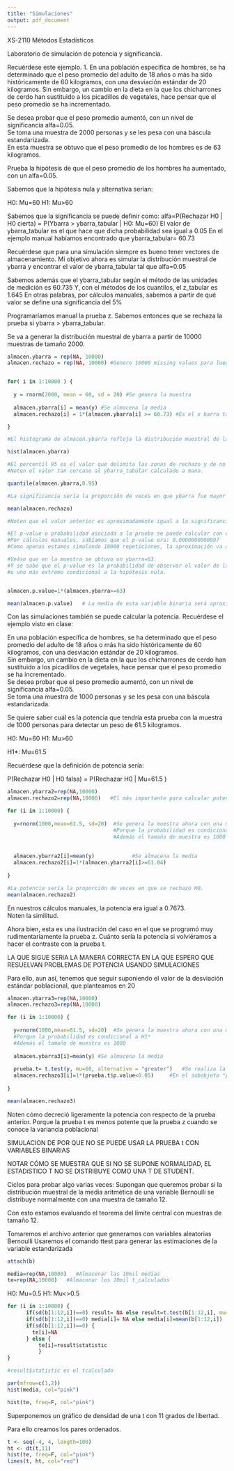 ---
title: "Simulaciones"
output: pdf_document
---

XS-2110 Métodos Estadísticos

Laboratorio de simulación de potencia y significancia.

Recuérdese este ejemplo.
1.	En una población específica de hombres, se ha determinado que el peso promedio 
del adulto de 18 años o más ha sido históricamente de 60 kilogramos, con una desviación estándar 
de 20 kilogramos.  Sin embargo, un cambio en la dieta en la que los chicharrones de cerdo 
han sustituido a los picadillos de vegetales, hace pensar que el peso promedio se ha incrementado.

Se desea probar que el peso promedio aumentó, con un nivel de significancia alfa=0.05.  
Se toma una muestra de 2000 personas y se les pesa con una báscula estandarizada.  
En esta muestra se obtuvo que el peso promedio de los hombres es de 63 kilogramos.  

Prueba la hipótesis de que el peso promedio de los hombres ha aumentado, con un alfa=0.05.

Sabemos que la hipótesis nula y alternativa serían:

H0: Mu=60
H1: Mu>60

Sabemos que la significancia se puede definir como:
  alfa=P(Rechazar H0 | H0 cierta) = P(Ybarra > ybarra_tabular | H0: Mu=60)
  El valor de ybarra_tabular es el que hace que dicha probabilidad sea igual a 0.05
 En el ejemplo manual habíamos encontrado que ybarra_tabular= 60.73
 
Recuérdese que para una simulación siempre es bueno tener vectores de almacenamiento.
Mi objetivo ahora es simular la distribución muestral de ybarra y encontrar el valor
de ybarra_tabular tal que alfa=0.05
 
Sabemos además que el ybarra_tabular según el método de las unidades de medición es 60.735
Y, con el métodos de los cuantilos, el z_tabular es 1.645
En otras palabras, por cálculos manuales, sabemos a partir de qué valor se define
una significancia del 5% 

Programaríamos manual la prueba z.  Sabemos entonces que se rechaza la prueba 
si ybarra > ybarra_tabular. 

Se va a generar la distribución muestral de ybarra a partir de 10000 muestras 
de tamaño 2000.

```{r}
almacen.ybarra = rep(NA, 10000)
almacen.rechazo = rep(NA, 10000) #Genero 10000 missing values para luego almacenar datos


for( i in 1:10000 ) {
  
  y = rnorm(2000, mean = 60, sd = 20) #Se genera la muestra
  
  almacen.ybarra[i] = mean(y) #Se almacena la media
  almacen.rechazo[i] = 1*(almacen.ybarra[i] >= 60.73) #Es el x barra tabulado con unidades de medición

}

#El histograma de almacen.ybarra refleja la distribución muestral de las medias.

hist(almacen.ybarra)

#El percentil 95 es el valor que delimita las zonas de rechazo y de no rechazo.
#Noten el valor tan cercano al ybarra_tabular calculado a mano.

quantile(almacen.ybarra,0.95)

#La significancia sería la proporción de veces en que ybarra fue mayor al ybarra_tabular.

mean(almacen.rechazo)

#Noten que el valor anterior es aproximadamente igual a la significancia.

#El p-value o probabilidad asociada a la prueba se puede calcular con esta distribución muestral.
#Por cálculos manuales, sabíamos que el p-value era: 0.0000000000097
#Como apenas estamos simulando 10000 repeticiones, la aproximación va a ser baja.

#Veáse que en la muestra se obtuvo un ybarra=63
#Y se sabe que el p-value es la probabilidad de observar el valor de la muestra 
#o uno más extremo condicional a la hipótesis nula.


almacen.p.value=1*(almacen.ybarra>=63)

mean(almacen.p.value)   # La media de esta variable binaria será aproximadamente igual al p-value.


```


Con las simulaciones también se puede calcular la potencia.  Recuérdese el ejemplo visto en clase:

En una población específica de hombres, se ha determinado que el peso promedio del adulto de 18
años o más ha sido históricamente de 60 kilogramos, con una desviación estándar de 20 kilogramos.  
Sin embargo, un cambio en la dieta en la que los chicharrones de cerdo han sustituido 
a los picadillos de vegetales, hace pensar que el peso promedio se ha incrementado.  
Se desea probar que el peso promedio aumentó, con un nivel de significancia alfa=0.05.  
Se toma una muestra de 1000 personas y se les pesa con una báscula estandarizada.

Se quiere saber cuál es la potencia que tendría esta prueba con la muestra de 1000 personas 
para detectar un peso de 61.5 kilogramos.

H0: Mu=60
H1: Mu>60

H1*: Mu=61.5

Recuérdese que la definición de potencia sería:

P(Rechazar H0 | H0 falsa) = P(Rechazar H0 | Mu=61.5 )

```{r}
almacen.ybarra2=rep(NA,10000)
almacen.rechazo2=rep(NA,10000)   #El más importante para calcular potencia

for (i in 1:10000) {
  
  y=rnorm(1000,mean=61.5, sd=20)  #Se genera la muestra ahora con una media de 61.5
                                  #Porque la probabilidad es condicional a H1*
                                  #Además el tamaño de muestra es 1000
  
  
  almacen.ybarra2[i]=mean(y)            #Se almacena la media
  almacen.rechazo2[i]=1*(almacen.ybarra2[i]>=61.04)
  
}

#La potencia sería la proporción de veces en que se rechazó H0.
mean(almacen.rechazo2)

```

En nuestros cálculos manuales, la potencia era igual a 0.7673.  
Noten la similitud.

Ahora bien, esta es una ilustración del caso en el que se programó muy 
rudimentariamente la prueba z.  Cuánto sería la potencia si volviéramos a hacer 
el contraste con la prueba t.

LA QUE SIGUE SERíA LA MANERA CORRECTA EN LA QUE ESPERO QUE RESUELVAN PROBLEMAS DE POTENCIA
USANDO SIMULACIONES

Para ello, aun así, tenemos que seguir suponiendo el valor de la desviación estándar 
poblacional, que planteamos en 20

```{r}
almacen.ybarra3=rep(NA,10000)
almacen.rechazo3=rep(NA,10000)

for (i in 1:10000) {
  
  y=rnorm(1000,mean=61.5, sd=20)  #Se genera la muestra ahora con una media de 61.5
  #Porque la probabilidad es condicional a H1*
  #Además el tamaño de muestra es 1000
  
  almacen.ybarra3[i]=mean(y) #Se almacena la media
  
  prueba.t= t.test(y, mu=60, alternative = "greater")   #Se realiza la prueba con la función ya programada.
  almacen.rechazo3[i]=1*(prueba.t$p.value<0.05)     #En el subobjeto "p.value", R guarda el pvalue.
  
}

mean(almacen.rechazo3)
```
Noten cómo decreció ligeramente la potencia con respecto de la prueba anterior.
Porque la prueba t es menos potente que la prueba z cuando se conoce la variancia poblacional 



 
SIMULACION DE POR QUE NO SE PUEDE USAR LA PRUEBA t CON VARIABLES BINARIAS
                  
NOTAR CÓMO SE MUESTRA QUE SI NO SE SUPONE NORMALIDAD, 
EL ESTADíSTICO T NO SE DISTRIBUYE COMO UNA T DE STUDENT.
                  
Ciclos para probar algo varias veces:
Supongan que queremos probar si la distribución muestral de la media aritmética 
de una variable Bernoulli se distribuye normalmente con una muestra de tamaño 12.

Con esto estamos evaluando el teorema del límite central con muestras de tamaño 12.
                  
Tomaremos el archivo anterior que generamos con variables aleatorias Bernoulli
Usaremos el comando ttest para generar las estimaciones de la variable estandarizada
 
```{r}
attach(b)
```
 
```{r}
media=rep(NA,10000)   #Almacenar las 10mil medias
te=rep(NA,10000)   #Almacenar los 10mil t_calculados
```


H0: Mu=0.5
H1: Mu<>0.5

```{r}
for (i in 1:10000) {
      if(sd(b[1:12,i])==0) result= NA else result=t.test(b[1:12,i], mu=0.5)
      if(sd(b[1:12,i])==0) media[i]= NA else media[i]=mean(b[1:12,i])
      if(sd(b[1:12,i])==0) {
        te[i]=NA
      } else {
          te[i]=result$statistic
          }
}

#result$statistic es el tcalculado

par(mfrow=c(1,2))
hist(media, col="pink")

hist(te, freq=F, col="pink")

```

Superponemos un gráfico de densidad de una t con 11 grados de libertad.

Para ello creamos los pares ordenados.

```{r}
t <- seq(-4, 4, length=100)
ht <- dt(t,11)
hist(te, freq=F, col="pink")
lines(t, ht, col="red")
```


 